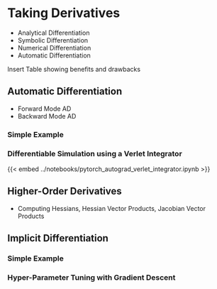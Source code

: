 # Taking Derivatives {#sec-taking-derivatives}

- Analytical Differentiation
- Symbolic Differentiation
- Numerical Differentiation
- Automatic Differentiation

Insert Table showing benefits and drawbacks

## Automatic Differentiation

- Forward Mode AD
- Backward Mode AD

### Simple Example

### Differentiable Simulation using a Verlet Integrator

{{< embed ../notebooks/pytorch_autograd_verlet_integrator.ipynb >}}

## Higher-Order Derivatives

- Computing Hessians, Hessian Vector Products, Jacobian Vector Products

## Implicit Differentiation

### Simple Example

### Hyper-Parameter Tuning with Gradient Descent


